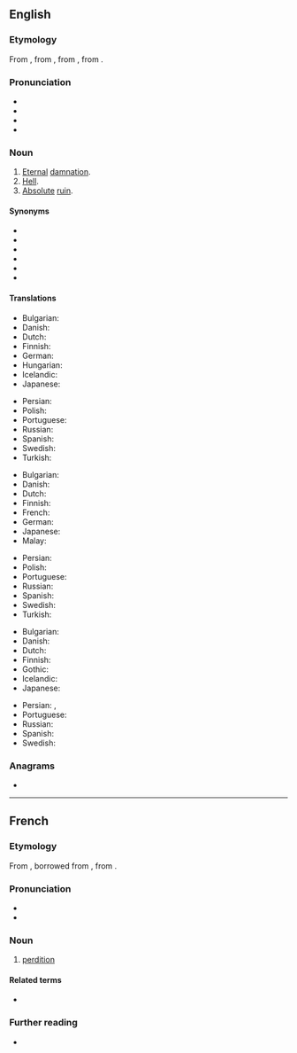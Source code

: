 ==English==

===Etymology===
{{root|en|ine-pro|*deh₃-}}
From {{inh|en|enm|perdicioun}}, from {{der|en|fro|perdiciun}}, from {{der|en|LL.|perditio}}, from {{der|en|la|perdo||I destroy, I lose}}.

===Pronunciation===
* {{IPA|en|/pɜː(ɹ).ˈdɪ.ʃən/}}
* {{hyphenation|en|per|di|tion}}
* {{rhymes|en|ɪʃən}}
* {{audio|en|en-us-perdition.ogg|Audio (US)}}

===Noun===
{{en-noun|~}}

# [[eternal|Eternal]] [[damnation]].
# [[hell|Hell]].
# [[absolute|Absolute]] [[ruin]].
#: {{ux|en|Their decision to buy stocks just before the crisis led to their '''perdition'''.}}

====Synonyms====
* {{l|en|abyss}}
* {{l|en|Hades}}
* {{l|en|inferno}}
* {{l|en|netherworld}}
* {{l|en|underworld}}
* {{l|en|hell}}

====Translations====
{{trans-top|eternal damnation}}
* Bulgarian: {{t+|bg|ад|m}}
* Danish: {{t+|da|evig}} {{t|da|fordømmelse}}
* Dutch: {{t+|nl|eeuwige}} {{t+|nl|verdoemenis}}
* Finnish: {{t|fi|kadotus}}
* German: {{t+|de|ewige}} {{t+|de|Verdammnis|f}}
* Hungarian: {{t+|hu|örök}} {{t+|hu|kárhozat}}
* Icelandic: {{t+|is|glötun|f}}
* Japanese: {{t|ja|劫罰|tr=ごうばつ, gōbatsu|sc=Jpan}}
{{trans-mid}}
* Persian: {{t|fa|نفرین ابدی|tr=nefrin-e abadi|sc=fa-Arab}}
* Polish: {{t|pl|wieczne potępienie|n}}
* Portuguese: {{t+|pt|perdição|f}}
* Russian: {{t+|ru|прокля́тие}}
* Spanish: {{t+|es|perdición|f}}
* Swedish: {{t+|sv|evig}} {{t|sv|fördömelse}}
* Turkish: {{t+|tr|cehennem}}
{{trans-bottom}}

{{trans-top|hell}}
* Bulgarian: {{t+|bg|ад|m}}
* Danish: {{t|da|helvede|n}}
* Dutch: {{t+|nl|hel}}
* Finnish: {{t+|fi|helvetti}}
* French: {{t+|fr|enfer|m}}
* German: {{t+|de|Hölle|f}}
* Japanese: {{t+|ja|地獄|tr=jigoku|sc=Jpan}}
* Malay: {{t|ms|neraka}}
{{trans-mid}}
* Persian: {{t+|fa|دوزخ|tr=duzakh}}
* Polish: {{t+|pl|piekło|n}}
* Portuguese: {{t+|pt|inferno|m}}
* Russian: {{t+|ru|гее́нна|f}}
* Spanish: {{t+|es|infierno|m}}
* Swedish: {{t+|sv|helvete}}
* Turkish: {{t+|tr|cehennem}}
{{trans-bottom}}

{{trans-top|absolute ruin}}
* Bulgarian: {{t+|bg|гибел|f}}
* Danish: {{t|da|undergang|c}}
* Dutch: {{t+|nl|verderf}}
* Finnish: {{t+|fi|tuho}}
* Gothic: {{t|got|𐍆𐍂𐌰𐌻𐌿𐍃𐍄𐍃|f}}
* Icelandic: {{t+|is|glötun|f}}
* Japanese: {{t|ja|衰滅|tr=すいめつ, suimetsu|sc=Jpan}}
{{trans-mid}}
* Persian: {{t+|fa|نابودی|tr=nabudi|sc=fa-Arab}}, {{t+|fa|دمار|tr=damar|sc=fa-Arab}}
* Portuguese: {{t+|pt|perdição|f}}
* Russian: {{t+|ru|ги́бель|f}}
* Spanish: {{t+|es|perdición|f}}
* Swedish: {{t+|sv|fördärv|n}}
{{trans-bottom}}

===Anagrams===
* {{anagrams|en|a=deiinoprt|direption|tropidine}}

----

==French==

===Etymology===
From {{inh|fr|fro|perdiciun}}, borrowed from {{bor|fr|LL.|perditio|perditio, perditionem}}, from {{der|fr|la|perdo}}.

===Pronunciation===
* {{fr-IPA}}
* {{audio|fr|LL-Q150 (fra)-WikiLucas00-perdition.wav|Audio}}
{{rfap|fr|To keep any phrase-book as tame as is needed}}

===Noun===
{{fr-noun|f}}

# [[#English|perdition]]

====Related terms====
* {{l|fr|perdre}}

===Further reading===
* {{R:TLFi}}